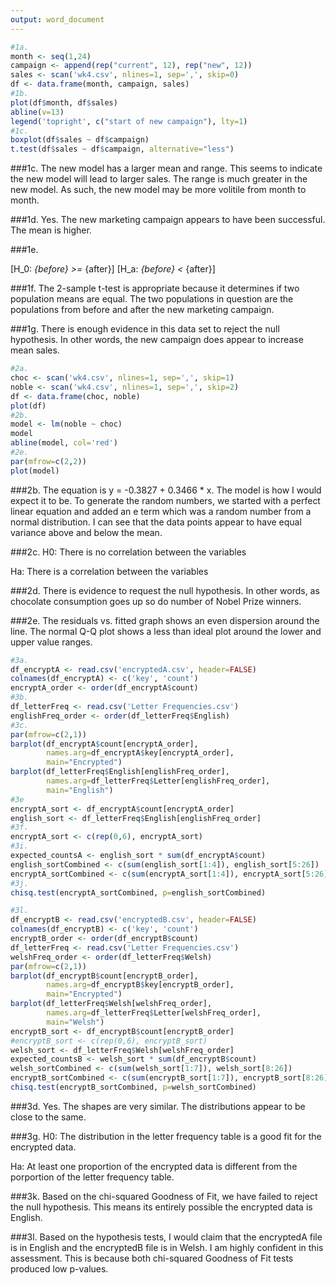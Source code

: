 ```yaml
---
output: word_document
---
```



```r
#1a.
month <- seq(1,24)
campaign <- append(rep("current", 12), rep("new", 12))
sales <- scan('wk4.csv', nlines=1, sep=',', skip=0)
df <- data.frame(month, campaign, sales)
#1b.
plot(df$month, df$sales)
abline(v=13)
legend('topright', c("start of new campaign"), lty=1)
#1c.
boxplot(df$sales ~ df$campaign)
t.test(df$sales ~ df$campaign, alternative="less")
```

###1c. 
The new model has a larger mean and range. This seems to indicate the new model will lead to larger sales. The range is much greater in the new model. As such, the new model may be more volitile from month to month.

###1d. 
Yes. The new marketing campaign appears to have been successful. The mean is higher. 

###1e.

\[H_0: \mu_{before} >= \mu_{after}\]
\[H_a: \mu_{before} < \mu_{after}\]

###1f. 
The 2-sample t-test is appropriate because it determines if two population means are equal. The two populations in question are the populations from before and after the new marketing campaign.

###1g. 
There is enough evidence in this data set to reject the null hypothesis. In other words, the new campaign does appear to increase mean sales.

```r
#2a.
choc <- scan('wk4.csv', nlines=1, sep=',', skip=1)
noble <- scan('wk4.csv', nlines=1, sep=',', skip=2)
df <- data.frame(choc, noble)
plot(df)
#2b.
model <- lm(noble ~ choc) 
model
abline(model, col='red')
#2e.
par(mfrow=c(2,2))
plot(model)
```

###2b. 
The equation is y = -0.3827 + 0.3466 * x. The model is how I would expect it to be. To generate the random numbers, we started with a perfect linear equation and added an e term which was a random number from a normal distribution. I can see that the data points appear to have equal variance above and below the mean. 

###2c.
H0: There is no correlation between the variables

Ha: There is a correlation between the variables

###2d. 
There is evidence to request the null hypothesis. In other words, as chocolate consumption goes up so do number of Nobel Prize winners.

###2e. 
The residuals vs. fitted graph shows an even dispersion around the line. The normal Q-Q plot shows a less than ideal plot around the lower and upper value ranges.

```r
#3a.
df_encryptA <- read.csv('encryptedA.csv', header=FALSE)
colnames(df_encryptA) <- c('key', 'count')
encryptA_order <- order(df_encryptA$count)
#3b.
df_letterFreq <- read.csv('Letter Frequencies.csv')
englishFreq_order <- order(df_letterFreq$English)
#3c.
par(mfrow=c(2,1))
barplot(df_encryptA$count[encryptA_order], 
        names.arg=df_encryptA$key[encryptA_order], 
        main="Encrypted")
barplot(df_letterFreq$English[englishFreq_order], 
        names.arg=df_letterFreq$Letter[englishFreq_order], 
        main="English")
#3e
encryptA_sort <- df_encryptA$count[encryptA_order]
english_sort <- df_letterFreq$English[englishFreq_order]
#3f.
encryptA_sort <- c(rep(0,6), encryptA_sort)
#3i.
expected_countsA <- english_sort * sum(df_encryptA$count)
english_sortCombined <- c(sum(english_sort[1:4]), english_sort[5:26])
encryptA_sortCombined <- c(sum(encryptA_sort[1:4]), encryptA_sort[5:26])
#3j.
chisq.test(encryptA_sortCombined, p=english_sortCombined)
```
```r
#3l.
df_encryptB <- read.csv('encryptedB.csv', header=FALSE)
colnames(df_encryptB) <- c('key', 'count')
encryptB_order <- order(df_encryptB$count)
df_letterFreq <- read.csv('Letter Frequencies.csv')
welshFreq_order <- order(df_letterFreq$Welsh)
par(mfrow=c(2,1))
barplot(df_encryptB$count[encryptB_order], 
        names.arg=df_encryptB$key[encryptB_order], 
        main="Encrypted")
barplot(df_letterFreq$Welsh[welshFreq_order], 
        names.arg=df_letterFreq$Letter[welshFreq_order], 
        main="Welsh")
encryptB_sort <- df_encryptB$count[encryptB_order]
#encryptB_sort <- c(rep(0,6), encryptB_sort)
welsh_sort <- df_letterFreq$Welsh[welshFreq_order]
expected_countsB <- welsh_sort * sum(df_encryptB$count)
welsh_sortCombined <- c(sum(welsh_sort[1:7]), welsh_sort[8:26])
encryptB_sortCombined <- c(sum(encryptB_sort[1:7]), encryptB_sort[8:26])
chisq.test(encryptB_sortCombined, p=welsh_sortCombined)
``` 

###3d. 
Yes. The shapes are very similar. The distributions appear to be close to the same.

###3g. 
H0: The distribution in the letter frequency table is a good fit for the encrypted data.

Ha: At least one proportion of the encrypted data is different from the porportion of the letter frequency table.

###3k. 
Based on the chi-squared Goodness of Fit, we have failed to reject the null hypothesis. This means its entirely possible the encrypted data is English. 

###3l.
Based on the hypothesis tests, I would claim that the encryptedA file is in English and the encryptedB file is in Welsh. I am highly confident in this assessment. This is because both chi-squared Goodness of Fit tests produced low p-values.

